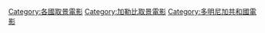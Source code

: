 [[Category:各國取景電影|Category:各國取景電影]]
[[Category:加勒比取景電影|Category:加勒比取景電影]]
[[Category:多明尼加共和國電影|Category:多明尼加共和國電影]]